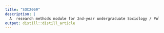 ```yaml
---
title: "SOC2069"
description: |
  A  research methods module for 2nd-year undergraduate Sociology / Politics & Sociology students at Newcastle University (UK)
output: distill::distill_article
---
```

